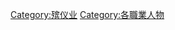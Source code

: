 {{Commons category|Funeral directors}}

[[Category:殡仪业|Category:殡仪业]]
[[Category:各職業人物|Category:各職業人物]]